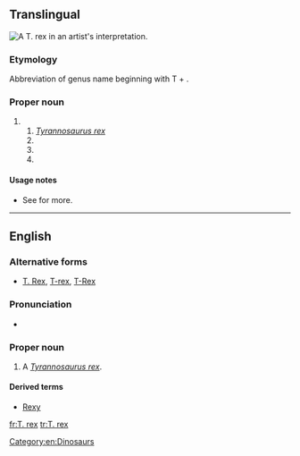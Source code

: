 ==Translingual==
[[Image:Tyrannosaurus BW.jpg|thumb|A ''T. rex'' in an artist's interpretation.]]
{{wikipedia}}
{{wikispecies|Tyrannosaurus rex}}
{{wikispecies|Tachyoryctes rex}}
{{wikispecies|Tyrannasorus rex}}
{{wikispecies|Tyrannobdella rex}}

===Etymology===
Abbreviation of genus name beginning with T + {{etyl|la|mul}} {{term|rex||king|lang=la}}.

===Proper noun===
{{taxoninfl|head=[[T.]] {{epinew|rex||la}}|i=1|g=m}}

# {{speciesabbrev|T|rex||la}}
## ''[[Tyrannosaurus rex]]''
## {{taxlink|Tachyoryctes rex|species|noshow=1}}
## {{taxlink|Tyrannasorus rex|species|noshow=1}}
## {{taxlink|Tyrannobdella rex|species|noshow=1}}

====Usage notes====
* See {{WSpepisearch|T_rex}} for more.

----

==English==

===Alternative forms===
* {{qualifier|informal, nonstandard}} [[T. Rex]], [[T-rex]], [[T-Rex]]

===Pronunciation===
* {{IPA|[ˈtiː ɹɛks]|lang=en}}

===Proper noun===
{{en-proper noun|T. rexes}}

# A ''[[Tyrannosaurus rex]]''.

====Derived terms====
* [[Rexy]]

[[Category:en:Dinosaurs]]

[[fr:T. rex]]
[[tr:T. rex]]